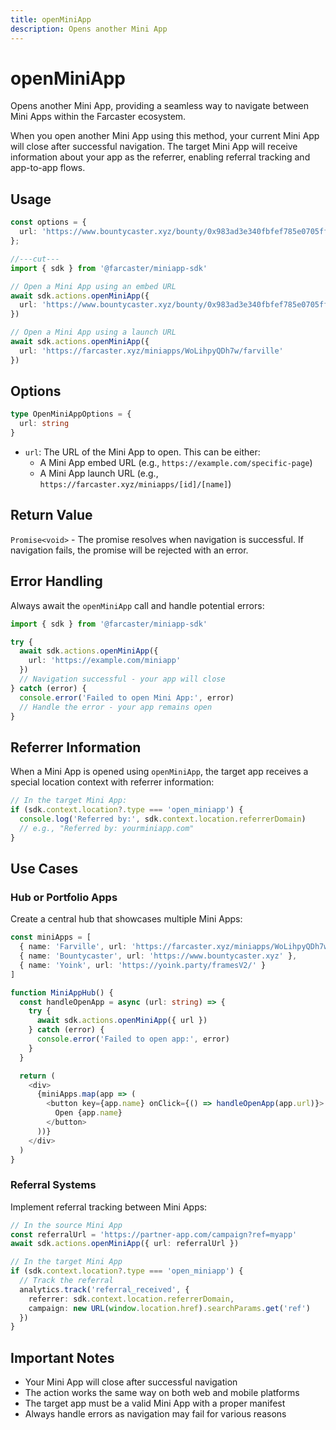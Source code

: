 ```yaml
---
title: openMiniApp
description: Opens another Mini App
---
```



# openMiniApp

Opens another Mini App, providing a seamless way to navigate between Mini Apps within the Farcaster ecosystem.

When you open another Mini App using this method, your current Mini App will close after successful navigation. The target Mini App will receive information about your app as the referrer, enabling referral tracking and app-to-app flows.

## Usage

```ts twoslash
const options = {
  url: 'https://www.bountycaster.xyz/bounty/0x983ad3e340fbfef785e0705ff87c0e63c22bebc4'
};

//---cut---
import { sdk } from '@farcaster/miniapp-sdk'

// Open a Mini App using an embed URL
await sdk.actions.openMiniApp({
  url: 'https://www.bountycaster.xyz/bounty/0x983ad3e340fbfef785e0705ff87c0e63c22bebc4'
})

// Open a Mini App using a launch URL
await sdk.actions.openMiniApp({
  url: 'https://farcaster.xyz/miniapps/WoLihpyQDh7w/farville'
})
```

## Options

```ts
type OpenMiniAppOptions = {
  url: string
}
```

- `url`: The URL of the Mini App to open. This can be either:
  - A Mini App embed URL (e.g., `https://example.com/specific-page`)
  - A Mini App launch URL (e.g., `https://farcaster.xyz/miniapps/[id]/[name]`)

## Return Value

`Promise<void>` - The promise resolves when navigation is successful. If navigation fails, the promise will be rejected with an error.

## Error Handling

Always await the `openMiniApp` call and handle potential errors:

```ts
import { sdk } from '@farcaster/miniapp-sdk'

try {
  await sdk.actions.openMiniApp({
    url: 'https://example.com/miniapp'
  })
  // Navigation successful - your app will close
} catch (error) {
  console.error('Failed to open Mini App:', error)
  // Handle the error - your app remains open
}
```

## Referrer Information

When a Mini App is opened using `openMiniApp`, the target app receives a special location context with referrer information:

```ts
// In the target Mini App:
if (sdk.context.location?.type === 'open_miniapp') {
  console.log('Referred by:', sdk.context.location.referrerDomain)
  // e.g., "Referred by: yourminiapp.com"
}
```

## Use Cases

### Hub or Portfolio Apps

Create a central hub that showcases multiple Mini Apps:

```ts
const miniApps = [
  { name: 'Farville', url: 'https://farcaster.xyz/miniapps/WoLihpyQDh7w/farville' },
  { name: 'Bountycaster', url: 'https://www.bountycaster.xyz' },
  { name: 'Yoink', url: 'https://yoink.party/framesV2/' }
]

function MiniAppHub() {
  const handleOpenApp = async (url: string) => {
    try {
      await sdk.actions.openMiniApp({ url })
    } catch (error) {
      console.error('Failed to open app:', error)
    }
  }

  return (
    <div>
      {miniApps.map(app => (
        <button key={app.name} onClick={() => handleOpenApp(app.url)}>
          Open {app.name}
        </button>
      ))}
    </div>
  )
}
```

### Referral Systems

Implement referral tracking between Mini Apps:

```ts
// In the source Mini App
const referralUrl = 'https://partner-app.com/campaign?ref=myapp'
await sdk.actions.openMiniApp({ url: referralUrl })

// In the target Mini App
if (sdk.context.location?.type === 'open_miniapp') {
  // Track the referral
  analytics.track('referral_received', {
    referrer: sdk.context.location.referrerDomain,
    campaign: new URL(window.location.href).searchParams.get('ref')
  })
}
```

## Important Notes

- Your Mini App will close after successful navigation
- The action works the same way on both web and mobile platforms
- The target app must be a valid Mini App with a proper manifest
- Always handle errors as navigation may fail for various reasons